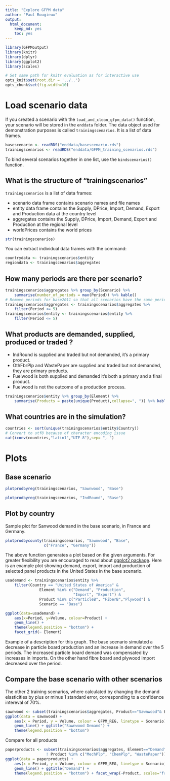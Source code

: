 ```yaml
---
title: "Explore GFPM data"
author: "Paul Rougieux"
output: 
  html_document: 
    keep_md: yes
    toc: yes
---
```



```r
library(GFPMoutput)
library(knitr)
library(dplyr)
library(ggplot2)
library(scales)
```


```r
# Set same path for knitr evaluation as for interactive use
opts_knit$set(root.dir = '../..')
opts_chunk$set(fig.width=10)
```

# Load scenario data
If you created a scenario with the `load_and_clean_gfpm_data()` function,  your scenario will be stored in the `enddata` folder.
The data object used for demonstration purposes is called `trainingscenarios`.
It is a list of data frames. 
```r
basescenario <- readRDS("enddata/basescenario.rds")
trainingscenarios <- readRDS("enddata/GFPM_training_scenarios.rds")
```
To bind several scenarios together in one list,
use the `bindscenarios()` function.


## What is the structure of "trainingscenarios"
`trainingscenarios` is a list of data frames:

 * scenario data frame contains scenario names and file names
 * entity data frame contains the Supply, DPrice, Import, Demand, Export and Production data at the country level
 * aggregates contains the Supply, DPrice, Import, Demand, Export and Production at the regional level
 * worldPrices contains the world prices
 
```r
str(trainingscenarios)
```

You can extract individual data frames with the command:
```r
countrydata <- trainingscenarios$entity 
regiondata <- trainingscenarios$aggregates 
```


## How many periods are there per scenario?
```r
trainingscenarios$aggregates %>% group_by(Scenario) %>% 
    summarise(number_of_periods = max(Period)) %>% kable()
# Remove periods for base2011 so that all scenarios have the same periods for plotting
trainingscenarios$aggregates <- trainingscenarios$aggregates %>%
    filter(Period <= 5)
trainingscenarios$entity <- trainingscenarios$entity %>%
    filter(Period <= 5)
```


## What products are demanded, supplied, produced or traded ?

* IndRound is supplied and traded but not demanded, it's a primary product.
* OthFbrPlp and WastePaper are supplied and traded but not demanded, they are primary products.
* Fuelwood is both supplied and demanded it's both a primary and a final product.
* Fuelwood is not the outcome of a production process.

```r
trainingscenarios$entity %>% group_by(Element) %>%
    summarise(Products = paste(unique(Product),collapse=", ")) %>% kable()
```

## What countries are in the simulation?
```r
countries <- sort(unique(trainingscenarios$entity$Country))
# Convert to utf8 because of character encoding issue
cat(iconv(countries,"latin1","UTF-8"),sep= ", ")
```



# Plots
## Base scenario
```r
plotprodbyreg(trainingscenarios, "Sawnwood", "Base")
```

```r
plotprodbyreg(trainingscenarios, "IndRound", "Base")
```


## Plot by country 
Sample plot for Sanwood demand in the base scenario, in France and Germany.
```r
plotprodbycounty(trainingscenarios, "Sawnwood", "Base",
                 c("France", "Germany"))
```

The above function generates a plot based on the given arguments.
For greater flexibility you are encouraged to read about 
[ggplot2 package](ggplot2.org). 
Here is an example plot showing 
demand, export, import and production of selected panel products 
in the United States in the base scenario.

```r
usademand <- trainingscenarios$entity %>% 
    filter(Country == "United States of America" & 
               Element %in% c("Demand", "Production",
                              "Import", "Export") &
               Product %in% c("ParticleB", "FiberB","Plywood") &
               Scenario == "Base")

ggplot(data=usademand) +
    aes(x=Period, y=Volume, colour=Product) +
    geom_line() + 
    theme(legend.position = "bottom") +
    facet_grid(~ Element) 
```
Example of a description for this graph. 
The base scenario simulated 
a decrease in particle board production 
and an increase in demand over the 5 periods. 
The increased particle board demand was compensated by increases in imports. On the other hand fibre board and plywood import decreased over the period.

## Compare the base scenario with other scenarios
The other 2 training scenarios, where calculated by changing the demand
elasticities by plus or minus 1 standard error, corresponding to a 
confidence intereval of 70%.
```r
sawnwood <- subset(trainingscenarios$aggregates, Product=="Sawnwood"& Element=="Demand")
ggplot(data = sawnwood) +
    aes(x = Period, y = Volume, colour = GFPM_REG, linetype = Scenario) +
    geom_line() + ggtitle("Sawnwood Demand") +
    theme(legend.position = "bottom")
```

Compare for all products
```r
paperproducts <- subset(trainingscenarios$aggregates, Element=="Demand" & 
                  ! Product %in% c("MechPlp", "ChemPlp", "WastePaper"))
ggplot(data = paperproducts) +
    aes(x = Period, y = Volume, colour = GFPM_REG, linetype = Scenario) +
    geom_line() + ggtitle("Demand") +
    theme(legend.position = "bottom") + facet_wrap(~Product, scales="free_y")
```

